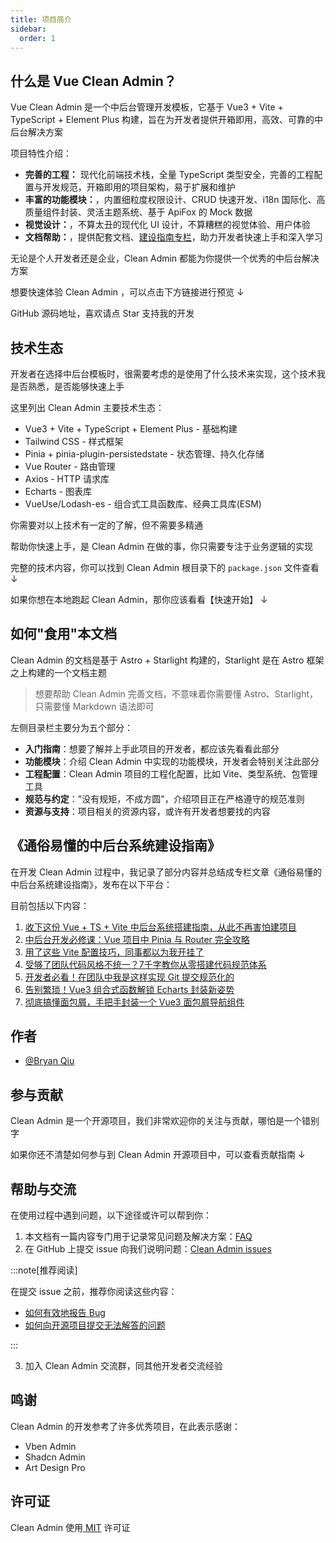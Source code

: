 ```yaml
---
title: 项目简介
sidebar:
  order: 1
---
```



## 什么是 Vue Clean Admin？

Vue Clean Admin 是一个中后台管理开发模板，它基于 Vue3 + Vite + TypeScript + Element
Plus 构建，旨在为开发者提供开箱即用，高效、可靠的中后台解决方案

项目特性介绍：

- **完善的工程：**
  现代化前端技术栈，全量 TypeScript 类型安全，完善的工程配置与开发规范，开箱即用的项目架构，易于扩展和维护
- **丰富的功能模块：**，内置细粒度权限设计、CRUD 快速开发、i18n 国际化、高质量组件封装、灵活主题系统、基于 ApiFox 的 Mock 数据
- **视觉设计：**，不算太丑的现代化 UI 设计，不算糟糕的视觉体验、用户体验
- **文档帮助：**，提供配套文档、[建设指南专栏](#文档及配套专栏)，助力开发者快速上手和深入学习

无论是个人开发者还是企业，Clean Admin 都能为你提供一个优秀的中后台解决方案

想要快速体验 Clean Admin ，可以点击下方链接进行预览 ↓

<LinkCard
  title="Clean Admin 在线预览"
  href="https://github.com/bryqiu/vue-clean-admin"
  target="_blank"
/>

GitHub 源码地址，喜欢请点 Star 支持我的开发

<LinkCard
  title="Clean Admin - GitHub 源码"
  href="https://github.com/bryqiu/vue-clean-admin"
  target="_blank"
/>

## 技术生态

开发者在选择中后台模板时，很需要考虑的是使用了什么技术来实现，这个技术我是否熟悉，是否能够快速上手

这里列出 Clean Admin 主要技术生态：

- Vue3 + Vite + TypeScript + Element Plus - 基础构建
- Tailwind CSS - 样式框架
- Pinia + pinia-plugin-persistedstate - 状态管理、持久化存储
- Vue Router - 路由管理
- Axios - HTTP 请求库
- Echarts - 图表库
- VueUse/Lodash-es - 组合式工具函数库、经典工具库(ESM)

你需要对以上技术有一定的了解，但不需要多精通

帮助你快速上手，是 Clean Admin 在做的事，你只需要专注于业务逻辑的实现

完整的技术内容，你可以找到 Clean Admin 根目录下的 `package.json` 文件查看 ↓

<LinkCard
  title="vue-clean-admin/package.json"
  href="https://github.com/bryqiu/vue-clean-admin/blob/main/package.json"
  target="_blank"
/>

如果你想在本地跑起 Clean Admin，那你应该看看【快速开始】 ↓

<LinkCard title="Clean Admin 快速开始" href="/guides/quick-start" />

## 如何"食用"本文档

Clean Admin 的文档是基于 Astro + Starlight 构建的，Starlight 是在 Astro 框架之上构建的一个文档主题

> 想要帮助 Clean Admin 完善文档，不意味着你需要懂 Astro、Starlight，只需要懂 Markdown 语法即可

左侧目录栏主要分为五个部分：

- **入门指南**：想要了解并上手此项目的开发者，都应该先看看此部分
- **功能模块**：介绍 Clean Admin 中实现的功能模块，开发者会特别关注此部分
- **工程配置**：Clean Admin 项目的工程化配置，比如 Vite、类型系统、包管理工具
- **规范与约定**："没有规矩，不成方圆"，介绍项目正在严格遵守的规范准则
- **资源与支持**：项目相关的资源内容，或许有开发者想要找的内容

## 《通俗易懂的中后台系统建设指南》

在开发 Clean
Admin 过程中，我记录了部分内容并总结成专栏文章《通俗易懂的中后台系统建设指南》，发布在以下平台：

<CardGrid>
  <LinkCard title="GitHub Blog" href="https://github.com/bryqiu/Blog" target="_blank" />
  <LinkCard
    title="稀土掘金-专栏"
    href="https://juejin.cn/user/1860000042121212121212121212121212121212"
    target="_blank"
  />
  <LinkCard title="思否-专栏" href="https://segmentfault.com/u/bryqiu" target="_blank" />
</CardGrid>

目前包括以下内容：

1. <a href="https://github.com/bryqiu/Blog/issues/1" target="_blank">
     收下这份 Vue + TS + Vite 中后台系统搭建指南，从此不再害怕建项目
   </a>
2. <a href="https://github.com/bryqiu/Blog/issues/2" target="_blank">
     中后台开发必修课：Vue 项目中 Pinia 与 Router 完全攻略
   </a>
3. <a href="https://github.com/bryqiu/Blog/issues/3" target="_blank">
     用了这些 Vite 配置技巧，同事都以为我开挂了
   </a>
4. <a href="https://github.com/bryqiu/Blog/issues/4" target="_blank">
     受够了团队代码风格不统一？7千字教你从零搭建代码规范体系
   </a>
5. <a href="https://github.com/bryqiu/Blog/issues/5" target="_blank">
     开发者必看！在团队中我是这样实现 Git 提交规范化的
   </a>
6. <a href="https://github.com/bryqiu/Blog/issues/6" target="_blank">
     告别繁琐！Vue3 组合式函数解锁 Echarts 封装新姿势
   </a>
7. <a href="https://github.com/bryqiu/Blog/issues/7" target="_blank">
     彻底搞懂面包屑，手把手封装一个 Vue3 面包屑导航组件
   </a>

## 作者

- [@Bryan Qiu](https://github.com/bryqiu)

## 参与贡献

Clean Admin 是一个开源项目，我们非常欢迎你的关注与贡献，哪怕是一个错别字

如果你还不清楚如何参与到 Clean Admin 开源项目中，可以查看贡献指南 ↓

<LinkCard title="Clean Admin 贡献指南" href="/abouts/contribution" />

## 帮助与交流

在使用过程中遇到问题，以下途径或许可以帮到你：

1. 本文档有一篇内容专门用于记录常见问题及解决方案：<a href="/guides/faq">FAQ</a>
2. 在 GitHub 上提交 issue 向我们说明问题：<a href="https://github.com/bryqiu/vue-clean-admin/issues" target="_blank">Clean
   Admin issues</a>

:::note[推荐阅读]

在提交 issue 之前，推荐你阅读这些内容：

- [如何有效地报告 Bug](https://www.chiark.greenend.org.uk/%7Esgtatham/bugs-cn.html)
- [如何向开源项目提交无法解答的问题](https://zhuanlan.zhihu.com/p/25795393)

:::

3. 加入 Clean Admin 交流群，同其他开发者交流经验

## 鸣谢

Clean Admin 的开发参考了许多优秀项目，在此表示感谢：

- Vben Admin
- Shadcn Admin
- Art Design Pro

## 许可证

Clean
Admin 使用<a href="https://github.com/bryqiu/vue-clean-admin/blob/main/LICENSE" target="\_blank">
MIT</a> 许可证
